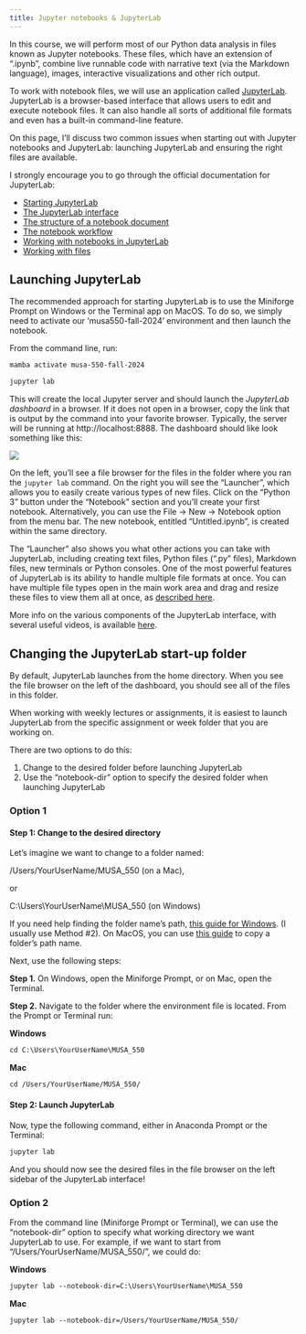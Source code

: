 ```yaml
---
title: Jupyter notebooks & JupyterLab
---
```



In this course, we will perform most of our Python data analysis in files known 
as Jupyter notebooks. These files, which have an extension of ".ipynb", 
combine live runnable code with narrative text (via the Markdown language), images, 
interactive visualizations and other rich output. 


To work with notebook files, we will use an application called 
[JupyterLab](https://jupyterlab.readthedocs.io/en/latest/index.html). 
JupyterLab is a browser-based interface that allows users to edit and execute
notebook files. It can also handle all sorts of additional file formats and even
has a built-in command-line feature. 

On this page, I'll discuss two common issues when starting out with Jupyter
notebooks and JupyterLab: launching JupyterLab and ensuring the right files 
are available.

::: {.callout-tip}

I strongly encourage you to go through the official documentation for JupyterLab:

- [Starting JupyterLab](https://jupyterlab.readthedocs.io/en/stable/getting_started/starting.html)
- [The JupyterLab interface](https://jupyterlab.readthedocs.io/en/stable/user/interface.html)
- [The structure of a notebook document](https://jupyter-notebook.readthedocs.io/en/stable/notebook.html#structure-of-a-notebook-document)
- [The notebook workflow](https://jupyter-notebook.readthedocs.io/en/stable/notebook.html#basic-workflow)
- [Working with notebooks in JupyterLab](https://jupyterlab.readthedocs.io/en/stable/user/notebook.html)
- [Working with files](https://jupyterlab.readthedocs.io/en/stable/user/files.html)
:::

## Launching JupyterLab

The recommended approach for starting JupyterLab is to use the Miniforge Prompt
on Windows or the Terminal app on MacOS. To do so, we simply need to activate
our 'musa550-fall-2024' environment and then launch the notebook.

From the command line, run:

```default
mamba activate musa-550-fall-2024
```

```default
jupyter lab
```

This will create the local Jupyter server and should launch the
*JupyterLab dashboard* in a browser. If it does not open in a browser,
copy the link that is output by the command into your favorite browser.
Typically, the server will be running at http://localhost:8888. The
dashboard should like look something like this:

<img src="jupyterlab-interface.png" class="img-fluid"/>

On the left, you'll see a file browser for the files in the folder 
where you ran the `jupyter lab` command. On the right you will see the "Launcher", 
which allows you to easily create various types of new files. Click on 
the "Python 3" button under the "Notebook" section and you'll create your
first notebook. Alternatively, you can use the
File -> New -> Notebook option from the menu bar. The new notebook, entitled 
"Untitled.ipynb", is created within the same directory.

The "Launcher" also shows you what other actions you can take with JupyterLab, 
including creating text files, Python files (".py" files), Markdown files, new
terminals or Python consoles. One of the most powerful features of JupyterLab
is its ability to handle multiple file formats at once. You can have
multiple file types open in the main work area and drag and resize these files
to view them all at once, as [described here](https://jupyterlab.readthedocs.io/en/stable/user/interface.html#main-work-area).

::: {.callout-tip}
More info on the various components of the JupyterLab interface, with several useful videos, is 
available [here](https://jupyterlab.readthedocs.io/en/stable/user/interface.html).
:::


## Changing the JupyterLab start-up folder

By default, JupyterLab launches from the home directory. When you
see the file browser on the left of the dashboard, you should see all of the 
files in this folder.

When working with weekly lectures or assignments, it is easiest to launch JupyterLab
from the specific assignment or week folder that you are working on.

There are two options to do this:

1. Change to the desired folder before launching JupyterLab
2. Use the "notebook-dir" option to specify the desired folder when launching JupyterLab

### Option 1

#### Step 1: Change to the desired directory

Let's imagine we want to change to a folder named:

/Users/YourUserName/MUSA_550 (on a Mac),

or

C:\\Users\\YourUserName\\MUSA_550 (on Windows)

If you need help finding the folder name's path, 
[this guide for Windows](https://www.wikihow.com/Find-a-File%27s-Path-on-Windows). 
(I usually use Method #2). On MacOS, you can use 
[this guide](http://osxdaily.com/2015/11/05/copy-file-path-name-text-mac-os-x-finder/) 
to copy a folder's path name.

Next, use the following steps:

**Step 1.** On Windows, open the Miniforge Prompt, or on Mac, open the Terminal.

**Step 2.** Navigate to the folder where the environment file is located. From the Prompt or Terminal run:

::: {.indented-callout}
**Windows**

```default
cd C:\Users\YourUserName\MUSA_550
```

**Mac**

```default
cd /Users/YourUserName/MUSA_550/
```
:::

#### Step 2: Launch JupyterLab

Now, type the following command, either in Anaconda Prompt or the Terminal:

```default
jupyter lab
```

And you should now see the desired files in the file browser on the left sidebar
of the JupyterLab interface!

### Option 2

From the command line (Miniforge Prompt or Terminal), we can use
the "notebook-dir" option to specify what working directory we want JupyterLab to use.
For example, if we want to start from "/Users/YourUserName/MUSA_550/", 
we could do:

::: {.indented-callout}
**Windows**
```default
jupyter lab --notebook-dir=C:\Users\YourUserName\MUSA_550
```

**Mac**
```default
jupyter lab --notebook-dir=/Users/YourUserName/MUSA_550/
```
:::


